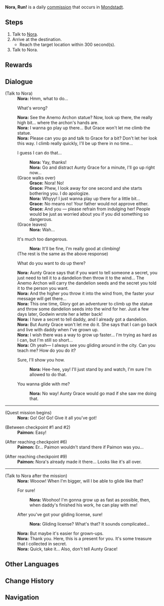 {{Quest Infobox
|id            = 20058
|type          = Commission
|npc           = Nora
|region        = Mondstadt
|summary       = Nora wants to climb up the Anemo Archon statue and throw some dandelion seeds into the wind, but is afraid of Grace's anger when she gets caught. Instead, the Traveler demonstrates gliding through the city of Mondstadt as Nora follows below on the ground.
|startLocation = [[Mondstadt (City)|Mondstadt]], [[Mondstadt]]
|characters    = Grace; Nora; Paimon; Traveler
|other         = 
*AR-Dependent Rewards
}}
'''Nora, Run!''' is a daily [[commission]] that occurs in [[Mondstadt]].

==Steps==
#Talk to [[Nora]].
#Arrive at the destination.
#*Reach the target location within 300 second(s).
#Talk to Nora.

==Rewards==
{{Commission Rewards|full}}

==Dialogue==
{{Quest Description|Nora wants to play on top of the statue, but Sister [[Grace]] forbids her to...}}
{{Dialogue start}}
;(Talk to Nora)
:'''Nora:''' Hmm, what to do...
:{{DIcon}} What's wrong?
:'''Nora:''' See the Anemo Archon statue? Now, look up there, the really high bit... where the archon's hands are.
:'''Nora:''' I wanna go play up there... But Grace won't let me climb the statue.
:'''Nora:''' Please can you go and talk to Grace for a bit? Don't let her look this way. I climb really quickly, I'll be up there in no time...
:{{DIcon}} I guess I can do that...
::'''Nora:''' Yay, thanks!
::'''Nora:''' Go and distract Aunty Grace for a minute, I'll go up right now...
:;(Grace walks over)
::'''Grace:''' Nora! No!
::'''Grace:''' Phew, I look away for one second and she starts bothering you. I do apologize.
::'''Nora:''' Whyyy! I just wanna play up there for a little bit...
::'''Grace:''' No means no! Your father would not approve either.
::'''Grace:''' And you &mdash; please refrain from indulging her! People would be just as worried about you if you did something so dangerous.
:;(Grace leaves)
::'''Nora:''' Wah...
:{{DIcon}} It's much too dangerous.
::'''Nora:''' It'll be fine, I'm really good at climbing!
:;(The rest is the same as the above response)
:{{DIcon}} What do you want to do up there?
:'''Nora:''' Aunty Grace says that if you want to tell someone a secret, you just need to tell it to a dandelion then throw it to the wind... The Anemo Archon will carry the dandelion seeds and the secret you told it to the person you want.
:'''Nora:''' And the higher you throw it into the wind from, the faster your message will get there...
:'''Nora:''' This one time, Glory got an adventurer to climb up the statue and throw some dandelion seeds into the wind for her. Just a few days later, Godwin wrote her a letter back!
:'''Nora:''' I have a secret to tell daddy, and I already got a dandelion.
:'''Nora:''' But Aunty Grace won't let me do it. She says that I can go back and live with daddy when I've grown up.
:'''Nora:''' I wish there was a way to grow up faster... I'm trying as hard as I can, but I'm still so short...
:'''Nora:''' Oh yeah&mdash; I always see you gliding around in the city. Can you teach me? How do you do it?
:{{DIcon}} Sure, I'll show you how.
::'''Nora:''' Hee-hee, yay! I'll just stand by and watch, I'm sure I'm allowed to do that.
:{{DIcon}} You wanna glide with me?
::'''Nora:''' No way! Aunty Grace would go mad if she saw me doing that.
----
;(Quest mission begins)
:'''Nora:''' Go! Go! Go! Give it all you've got!

;(Between checkpoint #1 and #2)
:'''Paimon:''' Easy!

;(After reaching checkpoint #6)
:'''Paimon:''' Er... Paimon wouldn't stand there if Paimon was you...

;(After reaching checkpoint #9)
:'''Paimon:''' Nora's already made it there... Looks like it's all over.
----
;(Talk to Nora after the mission)
:'''Nora:''' Wooow! When I'm bigger, will I be able to glide like that?
:{{DIcon}} For sure!
::'''Nora:''' Woohoo! I'm gonna grow up as fast as possible, then, when daddy's finished his work, he can play with me!
:{{DIcon}} After you've got your gliding license, sure!
::'''Nora:''' Gliding license? What's that? It sounds complicated...
:'''Nora:''' But maybe it's easier for grown-ups.
:'''Nora:''' Thank you. Here, this is a present for you. It's some treasure that I collected in secret.
:'''Nora:''' Quick, take it... Also, don't tell Aunty Grace!
{{Dialogue end}}

==Other Languages==
{{Other Languages
|en      = Nora, Run!
|zhs     = 诺拉快跑！
|zhs_rm  = Nuòlā Kuài Pǎo!
|zht     = 諾拉快跑！
|zht_rm  = Nuòlā Kuài Pǎo!
|zh_tl   = Nora, Quickly Run!
|ja      = 走れ、ノーラ！
|ja_rm   = Hashire, Noora!
|ja_tl   = Run, Nora!
|ko      = 노라, 빨리 도망쳐!
|ko_rm   = 
|ko_tl   = 
|es      = ¡Corre, Nora!
|es_tl   = Run, Nora!
|fr      = Cours, Nora, cours !
|fr_tl   = Run, Nora, Run!
|ru      = Нора, беги!
|ru_tl   = Nora, Run!
|th      = วิ่งสิ Nora!
|th_rm   = 
|th_tl   = Run, Nora!
|vi      = Nora mau chạy đi!
|vi_tl   = Run, Nora!
|de      = Renn, Nora!
|de_tl   = Run, Nora!
|id      = Nora, Lari!
|id_tl   = Nora, Run!
|pt      = Nora, Corra!
|pt_tl   = Nora, Run!
}}

==Change History==
{{Change History|1.0}}

==Navigation==
{{Commission Navbox|Mondstadt|Standalone}}